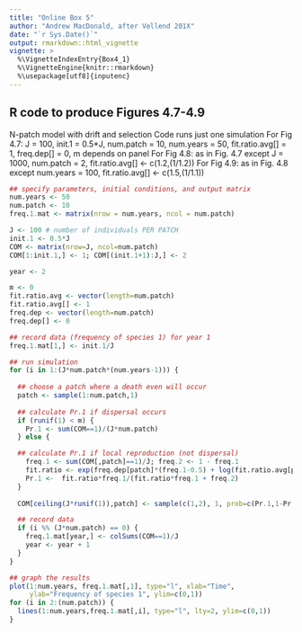 ```yaml
---
title: "Online Box 5"
author: "Andrew MacDonald, after Vellend 201X"
date: "`r Sys.Date()`"
output: rmarkdown::html_vignette
vignette: >
  %\VignetteIndexEntry{Box4_1}
  %\VignetteEngine{knitr::rmarkdown}
  %\usepackage[utf8]{inputenc}
---
```


## R code to produce Figures 4.7-4.9

N-patch model with drift and selection
Code runs just one simulation
For Fig 4.7: J = 100, init.1 = 0.5*J, num.patch = 10, num.years = 50, fit.ratio.avg[] = 1, freq.dep[] = 0, m depends on panel
For Fig 4.8: as in Fig. 4.7 except J = 1000, num.patch = 2, fit.ratio.avg[] <- c(1.2,(1/1.2))
For Fig 4.9: as in Fig. 4.8 except num.years = 100, fit.ratio.avg[] <- c(1.5,(1/1.1))


```r
## specify parameters, initial conditions, and output matrix
num.years <- 50 
num.patch <- 10
freq.1.mat <- matrix(nrow = num.years, ncol = num.patch)

J <- 100 # number of individuals PER PATCH
init.1 <- 0.5*J 
COM <- matrix(nrow=J, ncol=num.patch)
COM[1:init.1,] <- 1; COM[(init.1+1):J,] <- 2 

year <- 2 

m <- 0
fit.ratio.avg <- vector(length=num.patch)
fit.ratio.avg[] <- 1
freq.dep <- vector(length=num.patch)
freq.dep[] <- 0

## record data (frequency of species 1) for year 1
freq.1.mat[1,] <- init.1/J 

## run simulation
for (i in 1:(J*num.patch*(num.years-1))) {
  
  ## choose a patch where a death even will occur
  patch <- sample(1:num.patch,1)
  
  ## calculate Pr.1 if dispersal occurs
  if (runif(1) < m) {
    Pr.1 <- sum(COM==1)/(J*num.patch)
  } else { 

  ## calculate Pr.1 if local reproduction (not dispersal)
    freq.1 <- sum(COM[,patch]==1)/J; freq.2 <- 1 - freq.1
    fit.ratio <- exp(freq.dep[patch]*(freq.1-0.5) + log(fit.ratio.avg[patch]))
    Pr.1 <-  fit.ratio*freq.1/(fit.ratio*freq.1 + freq.2)
  }
  
  COM[ceiling(J*runif(1)),patch] <- sample(c(1,2), 1, prob=c(Pr.1,1-Pr.1)) 

  ## record data  
  if (i %% (J*num.patch) == 0) {
    freq.1.mat[year,] <- colSums(COM==1)/J
    year <- year + 1 
  }
} 

## graph the results
plot(1:num.years, freq.1.mat[,1], type="l", xlab="Time", 
     ylab="Frequency of species 1", ylim=c(0,1))
for (i in 2:(num.patch)) {
  lines(1:num.years,freq.1.mat[,i], type="l", lty=2, ylim=c(0,1))
}


```

